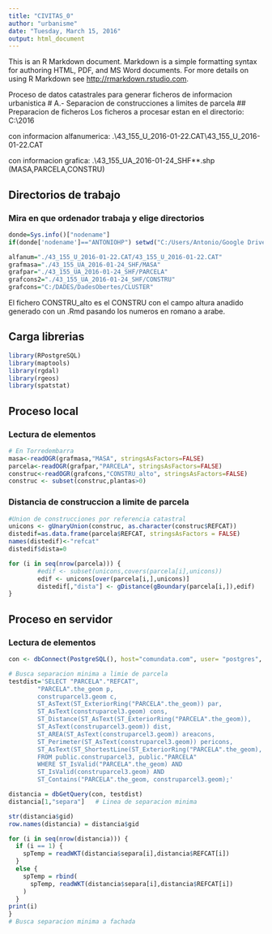 ---
title: "CIVITAS_0"
author: "urbanisme"
date: "Tuesday, March 15, 2016"
output: html_document
---

This is an R Markdown document. Markdown is a simple formatting syntax for authoring HTML, PDF, and MS Word documents. For more details on using R Markdown see <http://rmarkdown.rstudio.com>.

Proceso de datos catastrales para generar ficheros de informacion urbanistica
# A.- Separacion de construcciones a limites de parcela
## Preparacion de ficheros
Los ficheros a procesar estan en el directorio:
C:\DADES\DadesObertes\TORREDEMBARRA\2016

con informacion alfanumerica:
.\43_155_U_2016-01-22.CAT\43_155_U_2016-01-22.CAT 

con informacion grafica:
.\43_155_UA_2016-01-24_SHF\*\*.shp (MASA,PARCELA,CONSTRU)

## Directorios de trabajo
### Mira en que ordenador trabaja y elige directorios
```{r}
donde=Sys.info()["nodename"] 
if(donde['nodename']=="ANTONIOHP") setwd("C:/Users/Antonio/Google Drive/civitas") else setwd("C:/DADES/DadesObertes/TORREDEMBARRA/2016")

alfanum="./43_155_U_2016-01-22.CAT/43_155_U_2016-01-22.CAT" 
grafmasa="./43_155_UA_2016-01-24_SHF/MASA"
grafpar="./43_155_UA_2016-01-24_SHF/PARCELA"
grafcons2="./43_155_UA_2016-01-24_SHF/CONSTRU" 
grafcons="C:/DADES/DadesObertes/CLUSTER" 
```
El fichero CONSTRU_alto es el CONSTRU con el campo altura anadido generado con un  .Rmd pasando los numeros en romano a arabe.

## Carga librerias
```{r}
library(RPostgreSQL)
library(maptools)
library(rgdal)
library(rgeos)
library(spatstat)
```

## Proceso local
### Lectura de elementos
```{r}
# En Torredembarra
masa<-readOGR(grafmasa,"MASA", stringsAsFactors=FALSE)
parcela<-readOGR(grafpar,"PARCELA", stringsAsFactors=FALSE)
construc<-readOGR(grafcons,"CONSTRU_alto", stringsAsFactors=FALSE) 
construc <- subset(construc,plantas>0)
```

### Distancia de construccion a limite de parcela
```{r}
#Union de construcciones por referencia catastral
unicons <- gUnaryUnion(construc, as.character(construc$REFCAT)) 
distedif=as.data.frame(parcela$REFCAT, stringsAsFactors = FALSE)
names(distedif)<-"refcat"
distedif$dista=0

for (i in seq(nrow(parcela))) {
        #edif <- subset(unicons,covers(parcela[i],unicons))
        edif <- unicons[over(parcela[i,],unicons)]
        distedif[,"dista"] <- gDistance(gBoundary(parcela[i,]),edif)
}
```

## Proceso en servidor
### Lectura de elementos
```{r}
con <- dbConnect(PostgreSQL(), host="comundata.com", user= "postgres", password="pasipasi", dbname="opendata")

# Busca separacion minima a limie de parcela
testdist='SELECT "PARCELA"."REFCAT",
        "PARCELA".the_geom p,
        construparcel3.geom c,
        ST_AsText(ST_ExteriorRing("PARCELA".the_geom)) par, 
        ST_AsText(construparcel3.geom) cons,
        ST_Distance(ST_AsText(ST_ExteriorRing("PARCELA".the_geom)),
        ST_AsText(construparcel3.geom)) dist,
        ST_AREA(ST_AsText(construparcel3.geom)) areacons,
        ST_Perimeter(ST_AsText(construparcel3.geom)) pericons,
        ST_AsText(ST_ShortestLine(ST_ExteriorRing("PARCELA".the_geom), construparcel3.geom)) separa
        FROM public.construparcel3, public."PARCELA"
        WHERE ST_IsValid("PARCELA".the_geom) AND 
        ST_IsValid(construparcel3.geom) AND 
        ST_Contains("PARCELA".the_geom, construparcel3.geom);'

distancia = dbGetQuery(con, testdist)
distancia[1,"separa"]   # Linea de separacion minima

str(distancia$gid)
row.names(distancia) = distancia$gid

for (i in seq(nrow(distancia))) {
  if (i == 1) {
    spTemp = readWKT(distancia$separa[i],distancia$REFCAT[i])
  }
  else {
    spTemp = rbind(
      spTemp, readWKT(distancia$separa[i],distancia$REFCAT[i])
    )
  }
print(i)
}
# Busca separacion minima a fachada


```


